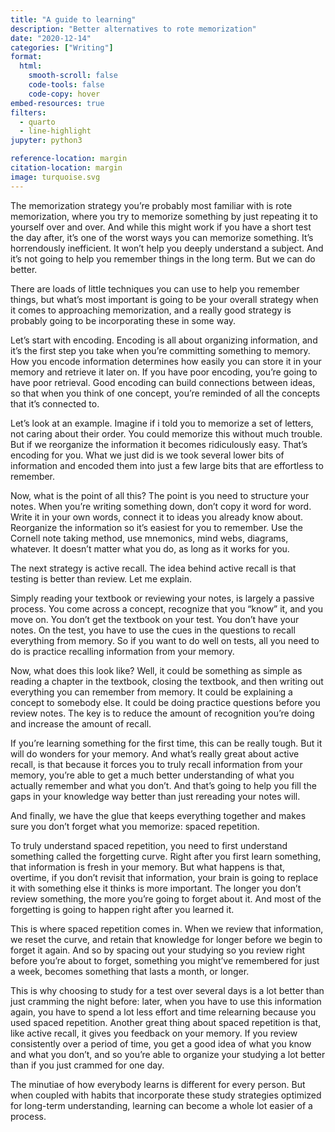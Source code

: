 ```yaml
---
title: "A guide to learning"
description: "Better alternatives to rote memorization"
date: "2020-12-14"
categories: ["Writing"]
format:
  html:
    smooth-scroll: false
    code-tools: false
    code-copy: hover
embed-resources: true
filters:
  - quarto
  - line-highlight
jupyter: python3

reference-location: margin
citation-location: margin
image: turquoise.svg
---
```


The memorization strategy you’re probably most familiar with is rote memorization, where you try to memorize something by just repeating it to yourself over and over. And while this might work if you have a short test the day after, it's one of the worst ways you can memorize something. It's horrendously inefficient. It won't help you deeply understand a subject. And it's not going to help you remember things in the long term. But we can do better.

There are loads of little techniques you can use to help you remember things, but what's most important is going to be your overall strategy when it comes to approaching memorization, and a really good strategy is probably going to be incorporating these in some way.

Let's start with encoding. Encoding is all about organizing information, and it's the first step you take when you’re committing something to memory. How you encode information determines how easily you can store it in your memory and retrieve it later on. If you have poor encoding, you’re going to have poor retrieval. Good encoding can build connections between ideas, so that when you think of one concept, you’re reminded of all the concepts that it's connected to.

Let's look at an example. Imagine if i told you to memorize a set of letters, not caring about their order. You could memorize this without much trouble. But if we reorganize the information it becomes ridiculously easy. That's encoding for you. What we just did is we took several lower bits of information and encoded them into just a few large bits that are effortless to remember.

Now, what is the point of all this? The point is you need to structure your notes. When you’re writing something down, don't copy it word for word. Write it in your own words, connect it to ideas you already know about. Reorganize the information so it's easiest for you to remember. Use the Cornell note taking method, use mnemonics, mind webs, diagrams, whatever. It doesn't matter what you do, as long as it works for you.

The next strategy is active recall. The idea behind active recall is that testing is better than review. Let me explain.

Simply reading your textbook or reviewing your notes, is largely a passive process. You come across a concept, recognize that you “know” it, and you move on. You don't get the textbook on your test. You don't have your notes. On the test, you have to use the cues in the questions to recall everything from memory. So if you want to do well on tests, all you need to do is practice recalling information from your memory.

Now, what does this look like? Well, it could be something as simple as reading a chapter in the textbook, closing the textbook, and then writing out everything you can remember from memory. It could be explaining a concept to somebody else. It could be doing practice questions before you review notes. The key is to reduce the amount of recognition you’re doing and increase the amount of recall.

If you’re learning something for the first time, this can be really tough. But it will do wonders for your memory. And what's really great about active recall, is that because it forces you to truly recall information from your memory, you’re able to get a much better understanding of what you actually remember and what you don't. And that's going to help you fill the gaps in your knowledge way better than just rereading your notes will.

And finally, we have the glue that keeps everything together and makes sure you don't forget what you memorize: spaced repetition.

To truly understand spaced repetition, you need to first understand something called the forgetting curve. Right after you first learn something, that information is fresh in your memory. But what happens is that, overtime, if you don't revisit that information, your brain is going to replace it with something else it thinks is more important. The longer you don't review something, the more you're going to forget about it. And most of the forgetting is going to happen right after you learned it.

This is where spaced repetition comes in. When we review that information, we reset the curve, and retain that knowledge for longer before we begin to forget it again. And so by spacing out your studying so you review right before you're about to forget, something you might’ve remembered for just a week, becomes something that lasts a month, or longer.

This is why choosing to study for a test over several days is a lot better than just cramming the night before: later, when you have to use this information again, you have to spend a lot less effort and time relearning because you used spaced repetition.
Another great thing about spaced repetition is that, like active recall, it gives you feedback on your memory. If you review consistently over a period of time, you get a good idea of what you know and what you don't, and so you’re able to organize your studying a lot better than if you just crammed for one day.

The minutiae of how everybody learns is different for every person. But when coupled with habits that incorporate these study strategies optimized for long-term understanding, learning can become a whole lot easier of a process.